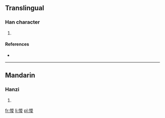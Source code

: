 ==Translingual==

===Han character===
{{Han char|rn=61|rad=心|as=09|sn=12|four=9204<sub>7</sub>|canj=心山金水 (PUCE)}}

# {{defn|Han|sort=心09}}

====References====
* {{Han ref|kx=0393.150|dkj=10879|dj=0729.120|hdz=42330.060|uh=60FE|ud=24830|bh=D948|bd=55624}}

----

==Mandarin==

===Hanzi===
{{cmn-hanzi|pin=[[zōng]] ([[zong1]])|wg=tsung<sup>1</sup>}}

# {{defn|lang=cmn|sort=心09}}

[[fr:惾]]
[[li:惾]]
[[pl:惾]]